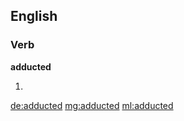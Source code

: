 ==English==

===Verb===
'''adducted'''

# {{past of|adduct}}

[[de:adducted]]
[[mg:adducted]]
[[ml:adducted]]